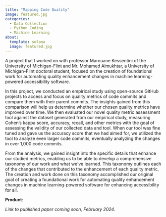 ```yaml
---
title: "Mapping Code Quality"
image: featured.jpg
categories:
  - Data Collection
  - Python Coding
  - Machine Learning
about: 
  template: solana
  image: featured.jpg
---
```


A project that I worked on with professor Marouane Kessentini of the University of Michigan-Flint and Mr. Mohamed Almukhtar, a University of Michigan-Flint doctoral student, focused on the creation of foundational work for automating quality enhancement changes in machine learning-powered accessibility software.

In this project, we conducted an empirical study using open-source GitHub projects to access and focus on quality metrics of code commits and compare them with their parent commits. The insights gained from this comparison will help us determine whether our chosen quality metrics have improved over time. We then evaluated our novel quality metric assessment tool against the dataset generated from our empirical study, measuring Cohen’s kappa score, accuracy, recall, and other metrics with the goal of assessing the validity of our collected data and tool. When our tool was fine tuned and gave us the accuracy score that we had aimed for, we utilized the tool to analyze even larger code commits, eventually analyzing the changes in over 1,000 code commits.

From the analysis, we gained insight into the specific details that enhance our studied metrics, enabling us to be able to develop a comprehensive taxonomy of our work and what we’ve learned. This taxonomy outlines each of the changes that contributed to the enhancement of each quality metric. The creation and work done on this taxonomy accomplished our original goal of creating a foundational work for automating quality enhancement changes in machine learning-powered software for enhancing accessibility for all.

**Product**:

*Link to published paper coming soon, February 2024.*